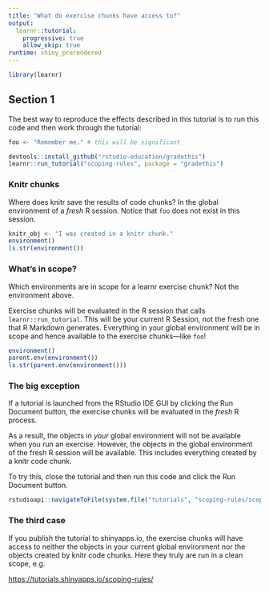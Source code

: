 ```yaml
---
title: "What do exercise chunks have access to?"
output: 
  learnr::tutorial:
    progressive: true
    allow_skip: true
runtime: shiny_prerendered
---
```


```r
library(learnr)
```

## Section 1

The best way to reproduce the effects described in this tutorial is to run this code and then work through the tutorial:

```r
foo <- "Remember me." # this will be significant

devtools::install_github("rstudio-education/gradethis")
learnr::run_tutorial("scoping-rules", package = "gradethis")
```

### Knitr chunks

Where does knitr save the results of code chunks? In the global environment of a _fresh_ R session. Notice that `foo` does not exist in this session.

```r
knitr_obj <- "I was created in a knitr chunk."
environment()
ls.str(environment())
```

### What's in scope?

Which environments are in scope for a learnr exercise chunk? Not the environment above.

Exercise chunks will be evaluated in the R session that calls `learnr::run_tutorial`. This will be your current R Session, not the fresh one that R Markdown generates. Everything in your global environment will be in scope and hence available to the exercise chunks---like `foo`! 

```r
environment()
parent.env(environment())
ls.str(parent.env(environment()))
```

### The big exception

If a tutorial is launched from the RStudio IDE GUI by clicking the Run Document button, the exercise chunks will be evaluated in the _fresh_ R process. 

As a result, the objects in _your_ global environment will not be available when you run an exercise. However, the objects in the global environment of the fresh R session will be available. This includes everything created by a knitr code chunk.

To try this, close the tutorial and then run this code and click the Run Document button.

```r
rstudioapi::navigateToFile(system.file("tutorials", "scoping-rules/scoping-rules.Rmd", package = "gradethis"))
```

### The third case

If you publish the tutorial to shinyapps.io, the exercise chunks will have access to neither the objects in your current global environment nor the objects created by knitr code chunks. Here they truly are run in a clean scope, e.g.

[https://tutorials.shinyapps.io/scoping-rules/](https://tutorials.shinyapps.io/scoping-rules/)